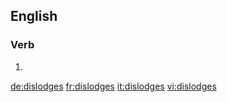==English==

===Verb===
{{head|en|verb form}}

# {{en-third-person singular of|dislodge}}

[[de:dislodges]]
[[fr:dislodges]]
[[it:dislodges]]
[[vi:dislodges]]